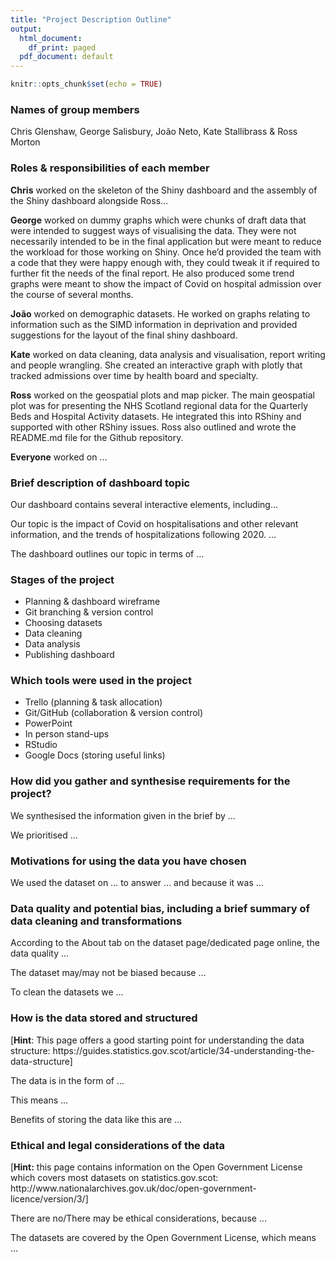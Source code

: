 ```yaml
---
title: "Project Description Outline"
output:
  html_document:
    df_print: paged
  pdf_document: default
---
```


```r
knitr::opts_chunk$set(echo = TRUE)
```

### Names of group members

Chris Glenshaw, George Salisbury, João Neto, Kate Stallibrass & Ross Morton

### Roles & responsibilities of each member

**Chris** worked on the skeleton of the Shiny dashboard and the assembly of the Shiny dashboard alongside Ross...

**George** worked on dummy graphs which were chunks of draft data that were intended to suggest ways of visualising the data.  They were not necessarily intended to be in the final application but were meant to reduce the workload for those working on Shiny.  Once he'd provided the team with a code that they were happy enough with, they could tweak it if required to further fit the needs of the final report.  He also produced some trend graphs were meant to show the impact of Covid on hospital admission over the course of several months.

**João** worked on demographic datasets. He worked on graphs relating to information such as the SIMD information in deprivation and provided suggestions for the layout of the final shiny dashboard.

**Kate** worked on data cleaning, data analysis and visualisation, report writing and people wrangling. She created an interactive graph with plotly that tracked admissions over time by health board and specialty. 

**Ross**  worked on the geospatial plots and map picker. The main geospatial
plot was for presenting the  NHS Scotland regional data for the Quarterly Beds and
Hospital Activity datasets. He integrated this into RShiny and supported with
other RShiny issues. Ross also outlined and wrote the README.md file for the
Github repository.

**Everyone** worked on ...

### Brief description of dashboard topic

Our dashboard contains several interactive elements, including...

Our topic is the impact of Covid on hospitalisations and other relevant information, and the trends of hospitalizations following 2020.  ...

The dashboard outlines our topic in terms of ...

### Stages of the project

* Planning & dashboard wireframe
* Git branching & version control
* Choosing datasets
* Data cleaning
* Data analysis
* Publishing dashboard


### Which tools were used in the project

* Trello (planning & task allocation)
* Git/GitHub (collaboration & version control) 
* PowerPoint
* In person stand-ups
* RStudio
* Google Docs (storing useful links)



### How did you gather and synthesise requirements for the project?

We synthesised the information given in the brief by ...

We prioritised ...

### Motivations for using the data you have chosen

We used the dataset on ... to answer ... and because it was ...

### Data quality and potential bias, including a brief summary of data cleaning and transformations

According to the About tab on the dataset page/dedicated page online, the data quality ...

The dataset may/may not be biased because ...

To clean the datasets we ...

### How is the data stored and structured

[**Hint**: This page offers a good starting point for understanding the data structure: https://guides.statistics.gov.scot/article/34-understanding-the-data-structure]

The data is in the form of ...

This means ...

Benefits of storing the data like this are ...

### Ethical and legal considerations of the data

[**Hint:** this page contains information on the Open Government License which covers most datasets on statistics.gov.scot: http://www.nationalarchives.gov.uk/doc/open-government-licence/version/3/]

There are no/There may be ethical considerations, because ...

The datasets are covered by the Open Government License, which means ...